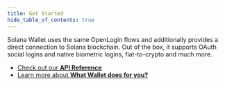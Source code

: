 ```yaml
---
title: Get Started
hide_table_of_contents: true
---
```



Solana Wallet uses the same OpenLogin flows and additionally provides a direct
connection to Solana blockchain. Out of
the box, it supports OAuth social logins and native biometric logins,
fiat-to-crypto and much more.

- [Check out our **API Reference**](api-reference/installation)
- [Learn more about **What Wallet does for you?**](what-is-wallet)
